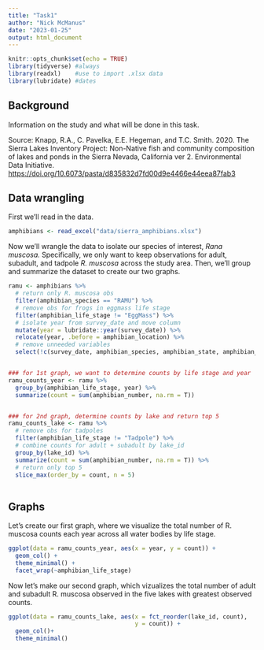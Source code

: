 ```yaml
---
title: "Task1"
author: "Nick McManus"
date: "2023-01-25"
output: html_document
---
```


```r
knitr::opts_chunk$set(echo = TRUE)
library(tidyverse) #always
library(readxl)    #use to import .xlsx data
library(lubridate) #dates
```

## Background

Information on the study and what will be done in this task.

Source: Knapp, R.A., C. Pavelka, E.E. Hegeman, and T.C. Smith. 2020. The Sierra Lakes Inventory Project: Non-Native fish and community composition of lakes and ponds in the Sierra Nevada, California ver 2. Environmental Data Initiative. <https://doi.org/10.6073/pasta/d835832d7fd00d9e4466e44eea87fab3>

## Data wrangling

First we'll read in the data.

```r
amphibians <- read_excel("data/sierra_amphibians.xlsx")
```

Now we'll wrangle the data to isolate our species of interest, *Rana muscosa.* Specifically, we only want to keep observations for adult, subadult, and tadpole *R. muscosa* across the study area. Then, we'll group and summarize the dataset to create our two graphs. 

```r
ramu <- amphibians %>% 
  # return only R. muscosa obs
  filter(amphibian_species == "RAMU") %>% 
  # remove obs for frogs in eggmass life stage
  filter(amphibian_life_stage != "EggMass") %>% 
  # isolate year from survey_date and move column
  mutate(year = lubridate::year(survey_date)) %>% 
  relocate(year, .before = amphibian_location) %>% 
  # remove unneeded variables
  select(!c(survey_date, amphibian_species, amphibian_state, amphibian_voucher))


### for 1st graph, we want to determine counts by life stage and year
ramu_counts_year <- ramu %>% 
  group_by(amphibian_life_stage, year) %>% 
  summarize(count = sum(amphibian_number, na.rm = T))


### for 2nd graph, determine counts by lake and return top 5
ramu_counts_lake <- ramu %>% 
  # remove obs for tadpoles
  filter(amphibian_life_stage != "Tadpole") %>% 
  # combine counts for adult + subadult by lake_id
  group_by(lake_id) %>% 
  summarize(count = sum(amphibian_number, na.rm = T)) %>% 
  # return only top 5
  slice_max(order_by = count, n = 5) 
  
```

## Graphs

Let's create our first graph, where we visualize the total number of R. muscosa counts each year across all water bodies by life stage.
```r
ggplot(data = ramu_counts_year, aes(x = year, y = count)) +
  geom_col() +
  theme_minimal() +
  facet_wrap(~amphibian_life_stage)
```

Now let's make our second graph, which vizualizes the total number of adult and subadult R. muscosa observed in the five lakes with greatest observed counts. 
```r
ggplot(data = ramu_counts_lake, aes(x = fct_reorder(lake_id, count), 
                                    y = count)) +
  geom_col()+
  theme_minimal()
```

